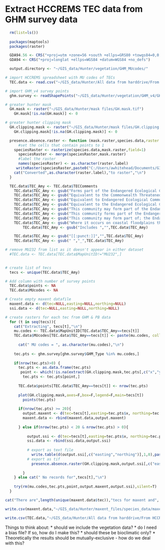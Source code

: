 Extract HCCREMS TEC data from GHM survey data
========================================================



```r
  rm(list=ls())
  
  packages(maptools)
  packages(raster)

  GDA94.56 <- CRS("+proj=utm +zone=56 +south +ellps=GRS80 +towgs84=0,0,0,0,0,0,0 +units=m +no_defs")
  GDA94 <- CRS("+proj=longlat +ellps=WGS84 +datum=WGS84 +no_defs")

  output.directory <- "~/GIS_data/Hunter/vegetation/GHM_MUcodes/"

# import HCCREMS spreadsheet with MU codes of TECs
  TEC.data <- read.csv("~/GIS_data/Hunter/All data from harddrive/From HCCREMS/TEC_data/GreaterHunter_DRAFT_100812 (2).csv")

# import GHM_v4 survey points
  ghm.survey <- readShapePoints("~/GIS_data/Hunter/vegetation/GHM_v4/GHM_v4_Surveus_June2012",proj4string=GDA94.56)

# greater hunter mask
  GH.mask <- raster("~/GIS_data/Hunter/mask files/GH.mask.tif")
    GH.mask[!is.na(GH.mask)] <- 0

# greater hunter clipping mask
  GH.clipping.mask <- raster("~/GIS_data/Hunter/mask files/GH.clipping.mask.tif")
    GH.clipping.mask[!is.na(GH.clipping.mask)] <- 0

```

```r
  presence.absence.raster <- function (mask.raster,species.data,raster.label="") {
      #set the cells that contain points to 1
    speciesRaster <- rasterize(species.data,mask.raster,field=1)
      speciesRaster <- merge(speciesRaster,mask.raster)
      #label the raster
      names(speciesRaster) <- as.character(raster.label)
     writeRaster(speciesRaster,paste0("C:/Users/awhitehead/Documents/GIS_data/Hunter/zonation/greater hunter/",raster.label,"_GH.tif"), format="GTiff",overwrite=T)
    cat("Converted",as.character(raster.label),"to raster","\n")
  }

```

```r

  TEC.data$TEC_Amy <- TEC.data$TECComments
    TEC.data$TEC_Amy <- gsub("Forms part of the Endangered Ecological Community ","",TEC.data$TEC_Amy)
    TEC.data$TEC_Amy <- gsub("Equivalent to the Commonwealth Threatened Ecological Community ","",TEC.data$TEC_Amy)
    TEC.data$TEC_Amy <- gsub("Equivalent to Endangered Ecological Community ","",TEC.data$TEC_Amy)
    TEC.data$TEC_Amy <- gsub("Equivalent to the Endangered Ecological Community ","",TEC.data$TEC_Amy)
    TEC.data$TEC_Amy <- gsub("This community may form part of the Endangered Ecological Community ","",TEC.data$TEC_Amy)
    TEC.data$TEC_Amy <- gsub("This community forms part of the Endangered Ecological Community ","",TEC.data$TEC_Amy)
    TEC.data$TEC_Amy <- gsub("This community may form part of; the Endangered Ecological Community ","",TEC.data$TEC_Amy)
    TEC.data$TEC_Amy <- gsub("Where it occurs on coastal floodplains this community forms part of the Endangered Ecological Community ","",TEC.data$TEC_Amy)
        TEC.data$TEC_Amy <- gsub("Includes ","",TEC.data$TEC_Amy)

    TEC.data$TEC_Amy <- gsub("[[:punct:]]","",TEC.data$TEC_Amy)
    TEC.data$TEC_Amy <- gsub(" ","_",TEC.data$TEC_Amy)

# remove MU232 from list as it doesn't appear in either dataset
  #TEC.data <- TEC.data[TEC.data$MapUnitID!="MU232",]
    

```

```r

# create list of tecs
  tecs <- unique(TEC.data$TEC_Amy)

# Add column with number of survey points
  TEC.data$points <- NA
  TEC.data$MUcodes <- NA

# Create empty maxent datafile
  maxent.data <- d(tec=NULL,easting=NULL,northing=NULL)
  ssi.data <- d(tec=NULL,easting=NULL,northing=NULL)

# create rasters for each tec from GHM & PB data
  for (t in seq(tecs)){
    cat("Extracting", tecs[t],"\n")
    mu.codes <- TEC.data$MapUnitID[TEC.data$TEC_Amy==tecs[t]]
    TEC.data$MUcodes[TEC.data$TEC_Amy==tecs[t]] <- paste(mu.codes, collapse = ', ')
    
      cat(" MU codes = ", as.character(mu.codes),"\n") 
    
    tec.pts <- ghm.survey[ghm.survey$GHM_Type %in% mu.codes,]
      
    if(nrow(tec.pts)>0) {
      tec.pts <- as.data.frame(tec.pts)
       point <- which(!is.na(extract(GH.clipping.mask,tec.pts[,c("x","y")]))==TRUE)
        tec.pts <- tec.pts[point,]
      
      TEC.data$points[TEC.data$TEC_Amy==tecs[t]] <- nrow(tec.pts)
        
      plot(GH.clipping.mask,axes=F,box=F,legend=F,main=tecs[t])
        points(tec.pts)
      
      if(nrow(tec.pts) >= 20){
        output.maxent <- d(tec=tecs[t],easting=tec.pts$x, northing=tec.pts$y)
        maxent.data <- rbind(maxent.data,output.maxent)
        
      } else if(nrow(tec.pts) < 20 & nrow(tec.pts) > 0){
          
          output.ssi <- d(tec=tecs[t],easting=tec.pts$x, northing=tec.pts$y)
          ssi.data <- rbind(ssi.data,output.ssi)
          
          # export as text file
            write.table(d(output.ssi[,c("easting","northing")],1,0),paste0("~/GIS_data/Hunter/zonation/greater hunter/ssi_files/",tecs[t],"_GH.txt"),col.names=F,row.names=F)
          # export as tif 
            presence.absence.raster(GH.clipping.mask,output.ssi[,c("easting","northing")], raster.label=tecs[t])
            
        }
    } else cat(" No records for",tecs[t],"\n")
    
    try(rm(mu.codes,tec.pts,point,output.maxent,output.ssi),silent=T)     
  }

cat("There are",length(unique(maxent.data$tec)),"tecs for maxent and", length(unique(ssi.data$tec)), "tecs for inclusion as SSI")

write.csv(maxent.data,"~/GIS_data/Hunter/maxent_files/species_data/maxent.data_tecs.csv",row.names=F)

write.csv(TEC.data,"~/GIS_data/Hunter/All data from harddrive/From HCCREMS/TEC_data/GreaterHunter_DRAFT_100812 (2).csv", row.names=F)

```


Things to think about:
* should we include the vegetation data?
* do I need a bias file?  If so, how do I make this?
* should these be bioclimatic only?
* Theoretically the results should be mutually-exclusive - how do we deal with this?